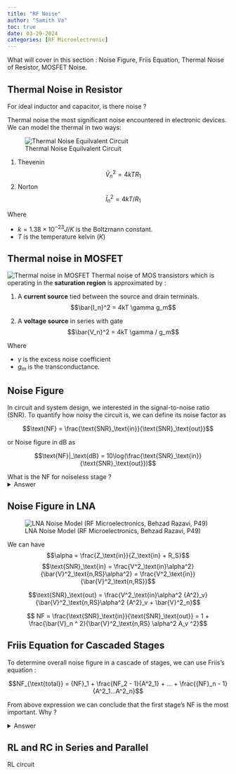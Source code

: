 ```yaml
---
title: "RF Noise"
author: "Samith Va"
toc: true
date: 03-29-2024
categories: [RF Microelectronic]
---
```


What will cover in this section : Noise Figure, Friis Equation, Thermal Noise of Resistor, MOSFET Noise.

## Thermal Noise in Resistor

For ideal inductor and capacitor, is there noise ?

Thermal noise the most significant noise encountered in electronic devices. We can model the thermal in two ways:

![Thermal Noise Equilvalent Circuit](thermal_noise.png)

1. Thevenin 
$$\bar{V}^2_n = 4kTR_1$$
2. Norton
$$\bar{I}^2_n = 4kT/R_1$$

Where 

- $k = 1.38 \times 10^{-23} J/K$ is the Boltzmann constant.
- $T$ is the temperature kelvin $(K)$

## Thermal noise in MOSFET

![Thermal noise in MOSFET](mosfet_thermal_noise.png)
Thermal noise of MOS transistors which is operating in the **saturation region** is approximated by :

1. A **current source** tied between the source and drain terminals.
$$\bar{I_n}^2 = 4kT \gamma g_m$$

2. A **voltage source** in series with gate
$$\bar{V_n}^2 = 4kT \gamma / g_m$$ 

Where 

- $\gamma$ is the excess noise coefficient
- $g_m$ is the transconductance.

## Noise Figure

In circuit and system design, we interested in the signal-to-noise ratio (SNR). To quantify how noisy the circuit is, we can define its noise factor as

$$\text{NF} = \frac{\text{SNR}_\text{in}}{\text{SNR}_\text{out}}$$

or Noise figure in dB as

$$\text{NF}|_\text{dB} = 10\log(\frac{\text{SNR}_\text{in}}{\text{SNR}_\text{out}})$$

What is the NF for noiseless stage ? 
<details>
<summary>Answer</summary>
NF = 1 = 0 dB
</details> 

## Noise Figure in LNA

![LNA Noise Model (RF Microelectronics, Behzad Razavi, P49)](noise-model.png)

We can have 
$$\alpha = \frac{Z_\text{in}}{Z_\text{in} + R_S}$$
$$\text{SNR}_\text{in} = \frac{V^2_\text{in}\alpha^2}{\bar{V}^2_\text{n,RS}\alpha^2} = \frac{V^2_\text{in}}{\bar{V}^2_\text{n,RS}}$$

$$\text{SNR}_\text{out} = \frac{V^2_\text{in}\alpha^2 {A^2}_v}{\bar{V}^2_\text{n,RS}\alpha^2 {A^2}_v + \bar{V}^2_n}$$

$$ NF = \frac{\text{SNR}_\text{in}}{\text{SNR}_\text{out}} = 1 + \frac{\bar{V}_n ^ 2}{\bar{V}^2_\text{n,RS} \alpha^2 A_v ^2}$$

## Friis Equation for Cascaded Stages

To determine overall noise figure in a cascade of stages, we can use Friis's equation  :

$$NF_{\text{total}} = {NF}_1 + \frac{NF_2 - 1}{A^2_1} + ... + \frac{{NF}_n - 1}{A^2_1...A^2_n}$$

From above expression we can conclude that the first stage's NF is the most important. Why ? 

<details>
<summary>Answer</summary>
Conceptually, because the noise from first stage will be amplified multiple times.
</details> 

## RL and RC in Series and Parallel

RL circuit




